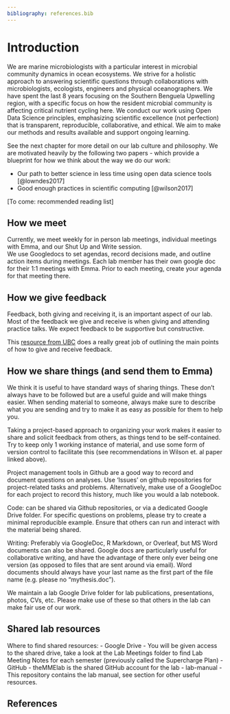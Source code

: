 ```yaml
---
bibliography: references.bib
---
```


# Introduction {#intro}

We are marine microbiologists with a particular interest in microbial community dynamics in ocean ecosystems. We strive for a holistic approach to answering scientific questions through collaborations with microbiologists, ecologists, engineers and physical oceanographers. We have spent the last 8 years focusing on the Southern Benguela Upwelling region, with a specific focus on how the resident microbial community is affecting critical nutrient cycling here. We conduct our work using Open Data Science principles, emphasizing scientific excellence (not perfection) that is transparent, reproducible, collaborative, and ethical. We aim to make our methods and results available and support ongoing learning.\


See the next chapter for more detail on our lab culture and philosophy. We are motivated heavily by the following two papers - which provide a blueprint for how we think about the way we do our work:

- Our path to better science in less time using open data science tools [@lowndes2017]
- Good enough practices in scientific computing [@wilson2017]

\[To come: recommended reading list\]

## How we meet

Currently, we meet weekly for in person lab meetings, individual meetings with Emma, and our Shut Up and Write session.\
We use Googledocs to set agendas, record decisions made, and outline action items during meetings. Each lab member has their own google doc for their 1:1 meetings with Emma. Prior to each meeting, create your agenda for that meeting there.

## How we give feedback

Feedback, both giving and receiving it, is an important aspect of our lab. Most of the feedback we give and receive is when giving and attending practice talks. We expect feedback to be supportive but constructive.

This [resource from UBC](https://scwrl.ubc.ca/student-resources/learning-strategies-for-communicating-science/how-to-give-and-receive-effective-feedback/) does a really great job of outlining the main points of how to give and receive feedback.

## How we share things (and send them to Emma)

We think it is useful to have standard ways of sharing things. These don't always have to be followed but are a useful guide and will make things easier. When sending material to someone, always make sure to describe what you are sending and try to make it as easy as possible for them to help you.

Taking a project-based approach to organizing your work makes it easier to share and solicit feedback from others, as things tend to be self-contained. Try to keep only 1 working instance of material, and use some form of version control to facilitate this (see recommendations in Wilson et. al paper linked above).

Project management tools in Github are a good way to record and document questions on analyses. Use 'Issues' on github repositories for project-related tasks and problems. Alternatively, make use of a GoogleDoc for each project to record this history, much like you would a lab notebook.

Code: can be shared via Github repositories, or via a dedicated Google Drive folder. For specific questions on problems, please try to create a minimal reproducible example. Ensure that others can run and interact with the material being shared.

Writing: Preferably via GoogleDoc, R Markdown, or Overleaf, but MS Word documents can also be shared. Google docs are particularly useful for collaborative writing, and have the advantage of there only ever being one version (as opposed to files that are sent around via email). Word documents should always have your last name as the first part of the file name (e.g. please no "mythesis.doc").

We maintain a lab Google Drive folder for lab publications, presentations, photos, CVs, etc. Please make use of these so that others in the lab can make fair use of our work.

## Shared lab resources

Where to find shared resources: - Google Drive - You will be given access to the shared drive, take a look at the Lab Meetings folder to find Lab Meeting Notes for each semester (previously called the Supercharge Plan) - GitHub - theMMElab is the shared GitHub account for the lab - lab-manual - This repository contains the lab manual, see section \ref{#umassd-resources} for other useful resources. 

## References


